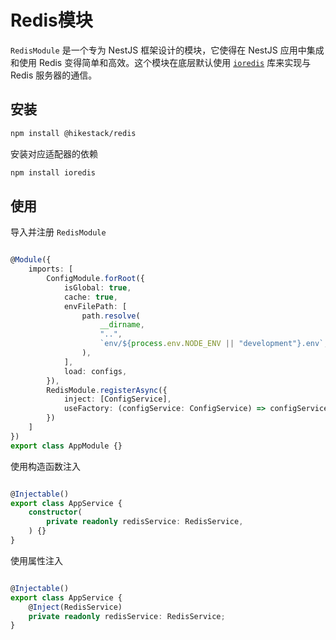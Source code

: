 
# Redis模块

```RedisModule``` 是一个专为 NestJS 框架设计的模块，它使得在 NestJS 应用中集成和使用 Redis 变得简单和高效。这个模块在底层默认使用 [```ioredis```](https://github.com/redis/ioredis) 库来实现与 Redis 服务器的通信。

## 安装

```sh npm2yarn
npm install @hikestack/redis
```

<Callout type="info">
安装对应适配器的依赖
</Callout>

```sh npm2yarn
npm install ioredis
```

## 使用

导入并注册 ```RedisModule```

```ts showLineNumbers filename="app.module.ts" {20-23}

@Module({
	imports: [
		ConfigModule.forRoot({
			isGlobal: true,
			cache: true,
			envFilePath: [
				path.resolve(
					__dirname,
					"..",
					`env/${process.env.NODE_ENV || "development"}.env`,
				),
			],
			load: configs,
		}),
		RedisModule.registerAsync({
			inject: [ConfigService],
			useFactory: (configService: ConfigService) => configService.get("redis"),
		})
	]
})
export class AppModule {}
```

使用构造函数注入

```ts showLineNumbers filename="app.service.ts" {7}

@Injectable()
export class AppService {
	constructor(
		private readonly redisService: RedisService,
	) {}
}
```

使用属性注入

```ts showLineNumbers filename="app.service.ts" {6,7}

@Injectable()
export class AppService {
    @Inject(RedisService)
	private readonly redisService: RedisService;
}
```